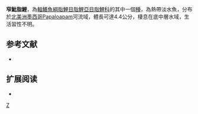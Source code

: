 {{Speciesbox 
| taxon = Hyphessobrycon compressus
| status = NE
| status_system = IUCN3.1
| authority =  [[Meek|Meek]], 1904
| synonyms = *''Hemigrammus compressus''<br /><small>Meek, 1904</small>
}}
'''窄魮脂鯉'''，為[[輻鰭魚綱|輻鰭魚綱]][[脂鯉目|脂鯉目]][[脂鯉亞目|脂鯉亞目]][[脂鯉科|脂鯉科]]的其中一個[[種|種]]，為熱帶淡水魚，分布於[[北美洲|北美洲]][[墨西哥|墨西哥]]Papaloapam河流域，體長可達4.4公分，棲息在底中層水域，生活習性不明。
==参考文献==
{{refbegin}}
*{{FishBase_species|genus=Hyphessobrycon|species=compressus|year=2013|month=12}}
{{refend}}

== 扩展阅读 ==
{{refbegin}}
*{{wikispecies-inline|Hyphessobrycon compressus|窄魮脂鯉}}
{{refend}}
{{Taxonbar|from=Q6406418}}

[[Category:魮脂鯉屬|Z]]


{{魚類小作品}}